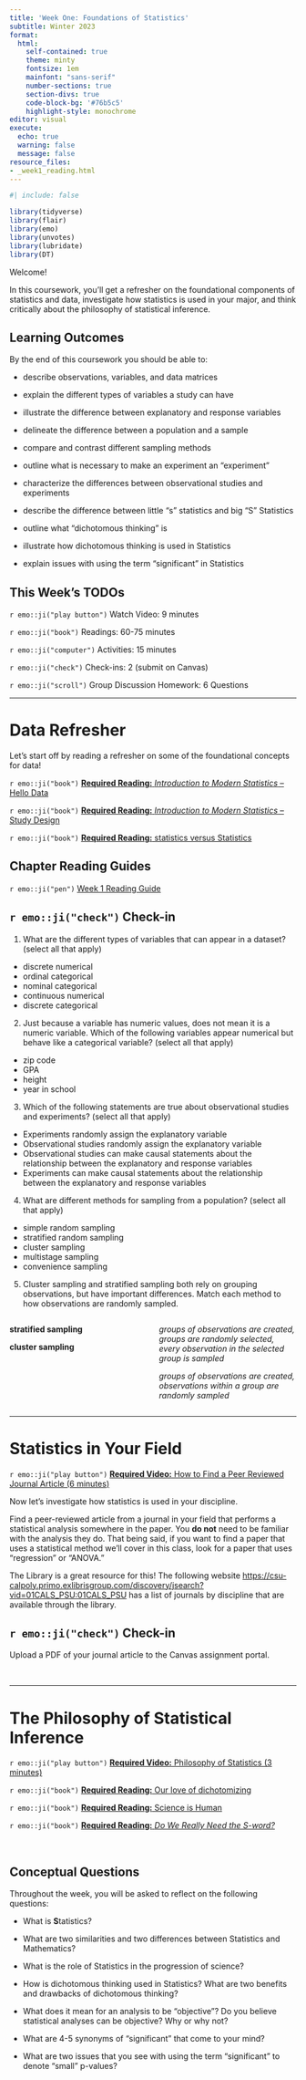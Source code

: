 ```yaml
---
title: 'Week One: Foundations of Statistics'
subtitle: Winter 2023
format:
  html:
    self-contained: true
    theme: minty
    fontsize: 1em
    mainfont: "sans-serif"
    number-sections: true
    section-divs: true
    code-block-bg: '#76b5c5'
    highlight-style: monochrome
editor: visual
execute:
  echo: true
  warning: false
  message: false
resource_files:
- _week1_reading.html
---
```


```r
#| include: false

library(tidyverse)
library(flair)
library(emo)
library(unvotes)
library(lubridate)
library(DT)
```


Welcome!

In this coursework, you'll get a refresher on the foundational components of 
statistics and data, investigate how statistics is used in your major, and
think critically about the philosophy of statistical inference.

## Learning Outcomes 

By the end of this coursework you should be able to:

- describe observations, variables, and data matrices 
- explain the different types of variables a study can have 
- illustrate the difference between explanatory and response variables

- delineate the difference between a population and a sample
- compare and contrast different sampling methods
- outline what is necessary to make an experiment an "experiment" 
- characterize the differences between observational studies and experiments

- describe the difference between little "s" statistics and big "S" Statistics
- outline what "dichotomous thinking" is 
- illustrate how dichotomous thinking is used in Statistics
- explain issues with using the term "significant" in Statistics


## This Week's TODOs

`r emo::ji("play button")` Watch Video: 9 minutes

`r emo::ji("book")` Readings: 60-75 minutes 

`r emo::ji("computer")` Activities: 15 minutes 

`r emo::ji("check")` Check-ins: 2 (submit on Canvas)

`r emo::ji("scroll")` Group Discussion Homework: 6 Questions

---

# Data Refresher 

Let's start off by reading a refresher on some of the foundational concepts for 
data! 

`r emo::ji("book")` [**Required Reading:** _Introduction to Modern Statistics_ -- Hello Data](https://openintro-ims.netlify.app/data-hello.html)

`r emo::ji("book")` [**Required Reading:** _Introduction to Modern Statistics_ -- Study Design](https://openintro-ims.netlify.app/data-design.html)

`r emo::ji("book")` [**Required Reading:** statistics versus Statistics ](https://critical-inference.com/statistics-vs-statistics/)

## Chapter Reading Guides

`r emo::ji("pen")` [Week 1 Reading Guide](atheobold.github.io/stat-313/Week%201%20-%20Foundations%20Review/Coursework/_week1_reading.html)

## `r emo::ji("check")` Check-in

1. What are the different types of variables that can appear in a 
dataset? (select all that apply)

- discrete numerical
- ordinal categorical
- nominal categorical 
- continuous numerical
- discrete categorical

2. Just because a variable has numeric values, does not mean it is a numeric
variable. Which of the following variables appear numerical but behave like a
categorical variable? (select all that apply)

- zip code
- GPA
- height 
- year in school

3. Which of the following statements are true about observational studies and
experiments? (select all that apply)

- Experiments randomly assign the explanatory variable
- Observational studies randomly assign the explanatory variable
- Observational studies can make causal statements about the relationship
between the explanatory and response variables
- Experiments can make causal statements about the relationship between the 
explanatory and response variables

4. What are different methods for sampling from a population? (select all that apply)

- simple random sampling 
- stratified random sampling 
- cluster sampling 
- multistage sampling
- convenience sampling

5. Cluster sampling and stratified sampling both rely on grouping observations,
but have important differences. Match each method to how observations are
randomly sampled.

::: columns
::: {.column width="35%"}
**stratified sampling**

**cluster sampling**
:::

::: {.column width="35%"}
*groups of observations are created, groups are randomly selected, every
observation in the selected group is sampled*  

*groups of observations are created, observations within a group are randomly
sampled*
:::
:::

---

# Statistics in Your Field

`r emo::ji("play button")` [**Required Video:** How to Find a Peer Reviewed Journal Article (6 minutes)](https://www.youtube.com/watch?v=ui8ibJ0Pkhs)

Now let's investigate how statistics is used in your discipline. 

Find a peer-reviewed article from a journal in your field that performs a 
statistical analysis somewhere in the paper. You **do not** need to be familiar
with the analysis they do. That being said, if you want to find a paper that
uses a statistical method we'll cover in this class, look for a paper that uses
"regression" or "ANOVA." 

The Library is a great resource for this! The following website [https://csu-calpoly.primo.exlibrisgroup.com/discovery/jsearch?vid=01CALS_PSU:01CALS_PSU](https://csu-calpoly.primo.exlibrisgroup.com/discovery/jsearch?vid=01CALS_PSU:01CALS_PSU) has a list of journals by discipline that are available through the
library. 

## `r emo::ji("check")` Check-in

Upload a PDF of your journal article to the Canvas assignment portal. 

</br>

---

# The Philosophy of Statistical Inference 

`r emo::ji("play button")` [**Required Video:** Philosophy of Statistics (3 minutes)](https://www.youtube.com/watch?v=K511BpyoTzU)

`r emo::ji("book")` [**Required Reading:** Our love of dichotomizing](https://critical-inference.com/our-love-of-dichotomizing/)

`r emo::ji("book")` [**Required Reading:** Science is Human](https://critical-inference.com/science-is-human/)

`r emo::ji("book")` [**Required Reading:** _Do We Really Need the S-word?_](https://www.americanscientist.org/article/do-we-really-need-the-s-word)

</br>

## Conceptual Questions 

Throughout the week, you will be asked to reflect on the following 
questions:

- What is **S**tatistics?

- What are two similarities and two differences between Statistics and 
Mathematics? 

- What is the role of Statistics in the progression of science?

- How is dichotomous thinking used in Statistics? What are two 
benefits and drawbacks of dichotomous thinking?

- What does it mean for an analysis to be "objective"? Do you believe 
statistical analyses can be objective? Why or why not?

- What are 4-5 synonyms of "significant" that come to your mind?

- What are two issues that you see with using the term "significant" 
to denote "small" p-values? 
